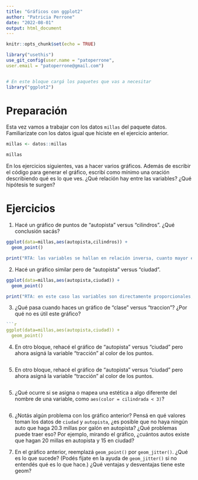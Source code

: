 ```yaml
---
title: "Gráficos con ggplot2"
author: "Patricia Perrone"
date: "2022-08-01"
output: html_document
---
```



```r
knitr::opts_chunk$set(echo = TRUE)

library("usethis")
use_git_config(user.name = "patoperrone",
user.email = "patoperrone@gmail.com")


# En este bloque cargá los paquetes que vas a necesitar
library("ggplot2")
```

# Preparación

Esta vez vamos a trabajar con los datos `millas` del paquete datos. 
Familiarizate con los datos igual que hiciste en el ejercicio anterior. 

```r
millas <- datos::millas
```
```r
millas
```


En los ejercicios siguientes, vas a hacer varios gráficos. 
Además de escribir el código para generar el gráfico, escribí como mínimo una oración describiendo qué es lo que ves. 
¿Qué relación hay entre las variables? 
¿Qué hipótesis te surgen? 

# Ejercicios

1. Hacé un gráfico de puntos de "autopista" versus "cilindros".
¿Qué conclusión sacás?

```r
ggplot(data=millas,aes(autopista,cilindros)) +
  geom_point()
```
```r
print("RTA: las variables se hallan en relación inversa, cuanto mayor es la cilindrada menor es el rendimiento")
```

2. Hacé un gráfico similar pero de "autopista" versus "ciudad". 


```r
ggplot(data=millas,aes(autopista,ciudad)) +
  geom_point()
```
```r
print("RTA: en este caso las variables son directamente proporcionales, es de esperar que un vehículo que gasta más millas por galón en la ciudad lo haga también y en proporción similar en la autopista")
```


3. ¿Qué pasa cuando haces un gráfico de "clase" versus "traccion"? ¿Por qué no es útil este gráfico?

```r
```r
ggplot(data=millas,aes(autopista,ciudad)) +
  geom_point()
```


4. En otro bloque, rehacé el gráfico de "autopista" versus "ciudad" pero ahora asigná la variable "tracción" al color de los puntos. 

```r

```


5. En otro bloque, rehacé el gráfico de "autopista" versus "ciudad" pero ahora asigná la variable "tracción" al color de los puntos. 

```r

```


5. ¿Qué ocurre si se asigna o mapea una estética a algo diferente del nombre de una variable, como `aes(color = cilindrada < 3)`?

```r

```



6. ¿Notás algún problema con los gráfico anterior? Pensá en qué valores toman los datos de `ciudad` y `autopista`, ¿es posible que no haya ningún auto que haga 20.3 millas por galón en autopista? ¿Qué problemas puede traer eso? Por ejemplo, mirando el gráfico, ¿cuántos autos existe que hagan 20 millas en autopista y 15 en ciudad? 


7. En el gráfico anterior, reemplazá `geom_point()` por `geom_jitter()`. ¿Qué es lo que sucede? (Podés fijate en la ayuda de `geom_jitter()` si no entendés qué es lo que hace.) 
¿Qué ventajas y desventajas tiene este geom?

```r

```

